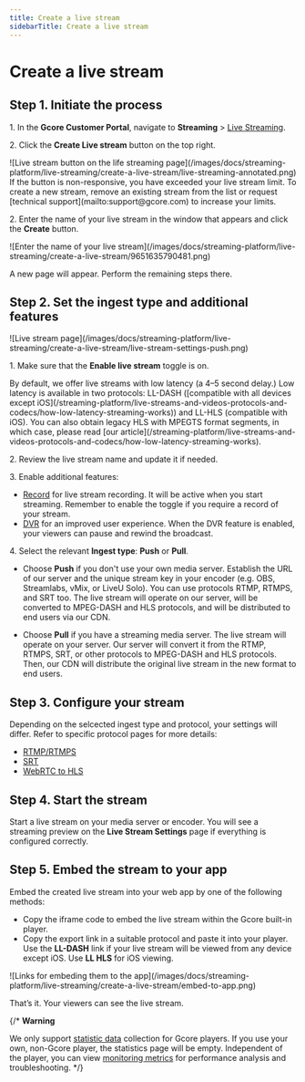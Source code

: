 ```yaml
---
title: Create a live stream
sidebarTitle: Create a live stream
---
```


# Create a live stream

## Step 1. Initiate the process

1\. In the **Gcore Customer Portal**, navigate to **Streaming** > [Live Streaming](https://streaming.gcore.com/streaming).

2\. Click the **Create Live stream** button on the top right.

<Frame>![Live stream button on the life streaming page](/images/docs/streaming-platform/live-streaming/create-a-live-stream/live-streaming-annotated.png)</Frame>

<Accordion title="The Create… button is unavailable">
If the button is non-responsive, you have exceeded your live stream limit. To create a new stream, remove an existing stream from the list or request [technical support](mailto:support@gcore.com) to increase your limits.
</Accordion>

2\. Enter the name of your live stream in the window that appears and click the **Create** button.

<Frame>![Enter the name of your live stream](/images/docs/streaming-platform/live-streaming/create-a-live-stream/9651635790481.png)</Frame>

A new page will appear. Perform the remaining steps there.

## Step 2. Set the ingest type and additional features

<Frame>![Live stream page](/images/docs/streaming-platform/live-streaming/create-a-live-stream/live-stream-settings-push.png)</Frame>

1\. Make sure that the **Enable live stream** toggle is on.

<Accordion title="Low latency explanation">
By default, we offer live streams with low latency (a 4–5 second delay.) Low latency is available in two protocols: LL-DASH ([compatible with all devices except iOS](/streaming-platform/live-streams-and-videos-protocols-and-codecs/how-low-latency-streaming-works)) and LL-HLS (compatible with iOS). You can also obtain legacy HLS with MPEGTS format segments, in which case, please read [our article](/streaming-platform/live-streams-and-videos-protocols-and-codecs/how-low-latency-streaming-works).
</Accordion>

2\. Review the live stream name and update it if needed.

3\. Enable additional features:

  * [Record](/streaming-platform/live-streaming/record-your-live-streams-and-save-them-as-videos) for live stream recording. It will be active when you start streaming. Remember to enable the toggle if you require a record of your stream. 
  * [DVR](/streaming-platform/live-streaming/pause-and-rewind-the-live-streams) for an improved user experience. When the DVR feature is enabled, your viewers can pause and rewind the broadcast.

4\. Select the relevant **Ingest type**: **Push** or **Pull**.

-   Choose **Push** if you don't use your own media server. Establish the URL of our server and the unique stream key in your encoder (e.g. OBS, Streamlabs, vMix, or LiveU Solo). You can use protocols RTMP, RTMPS, and SRT too. The live stream will operate on our server, will be converted to MPEG-DASH and HLS protocols, and will be distributed to end users via our CDN.

-   Choose **Pull** if you have a streaming media server. The live stream will operate on your server. Our server will convert it from the RTMP, RTMPS, SRT, or other protocols to MPEG-DASH and HLS protocols. Then, our CDN will distribute the original live stream in the new format to end users.

## Step 3. Configure your stream

Depending on the selcected ingest type and protocol, your settings will differ. Refer to specific
protocol pages for more details:

-   [RTMP/RTMPS](https://gcore.com/docs/streaming-platform/live-streaming/protocols/rtmp)
-   [SRT](https://gcore.com/docs/streaming-platform/live-streaming/protocols/srt)
-   [WebRTC to HLS](https://gcore.com/docs/streaming-platform/live-streaming/protocols/webrtc)

## Step 4. Start the stream

Start a live stream on your media server or encoder. You will see a streaming preview on the **Live Stream Settings** page if everything is configured correctly.

## Step 5. Embed the stream to your app

Embed the created live stream into your web app by one of the following methods:

-   Copy the iframe code to embed the live stream within the Gcore built-in player.
-   Copy the export link in a suitable protocol and paste it into your player. Use the **LL-DASH** link if your live stream will be viewed from any device except iOS. Use **LL HLS** for iOS viewing.

<Frame>![Links for embeding them to the app](/images/docs/streaming-platform/live-streaming/create-a-live-stream/embed-to-app.png)</Frame>

That’s it. Your viewers can see the live stream.

{/* <Warning>
**Warning**

We only support [statistic data](/streaming/streaming-platform/how-the-streaming-platform-and-additional-features-are-billed) collection for Gcore players. If you use your own, non-Gcore player, the statistics page will be empty. Independent of the player, you can view [monitoring metrics](/streaming-platform/live-streaming/view-your-live-stream-metrics) for performance analysis and troubleshooting.
</Warning> */}